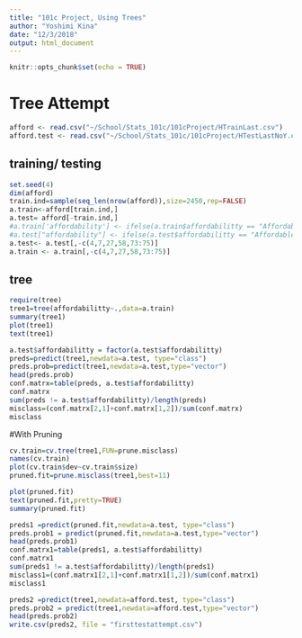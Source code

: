 ```yaml
---
title: "101c Project, Using Trees"
author: "Yoshimi Kina"
date: "12/3/2018"
output: html_document
---
```


```r
knitr::opts_chunk$set(echo = TRUE)
```

# Tree Attempt 
```r
afford <- read.csv("~/School/Stats_101c/101cProject/HTrainLast.csv")
afford.test <- read.csv("~/School/Stats_101c/101cProject/HTestLastNoY.csv")
```


## training/ testing 
```r
set.seed(4)
dim(afford)
train.ind=sample(seq_len(nrow(afford)),size=2450,rep=FALSE)
a.train<-afford[train.ind,]
a.test= afford[-train.ind,]
#a.train['affordability'] <- ifelse(a.train$affordabilitty == "Affordable", 0,1)
#a.test["affordability"] <- ifelse(a.test$affordabilitty == "Affordable", 0,1)
a.test<- a.test[,-c(4,7,27,58,73:75)]
a.train <- a.train[,-c(4,7,27,58,73:75)]
```

## tree
```r
require(tree)
tree1=tree(affordabilitty~.,data=a.train)
summary(tree1)  
plot(tree1)
text(tree1)
```

```r
a.test$affordabilitty = factor(a.test$affordabilitty)
preds=predict(tree1,newdata=a.test, type="class")
preds.prob=predict(tree1,newdata=a.test,type="vector")
head(preds.prob)
conf.matrx=table(preds, a.test$affordabilitty)
conf.matrx
sum(preds != a.test$affordabilitty)/length(preds)
misclass=(conf.matrx[2,1]+conf.matrx[1,2])/sum(conf.matrx)
misclass
```

#With Pruning
```r
cv.train=cv.tree(tree1,FUN=prune.misclass)
names(cv.train)
plot(cv.train$dev~cv.train$size)
pruned.fit=prune.misclass(tree1,best=11)

plot(pruned.fit)
text(pruned.fit,pretty=TRUE)
summary(pruned.fit)
```

```r
preds1 =predict(pruned.fit,newdata=a.test, type="class")
preds.prob1 = predict(pruned.fit,newdata=a.test,type="vector")
head(preds.prob1)
conf.matrx1=table(preds1, a.test$affordabilitty)
conf.matrx1
sum(preds1 != a.test$affordabilitty)/length(preds1)
misclass1=(conf.matrx1[2,1]+conf.matrx1[1,2])/sum(conf.matrx1)
misclass1
```

```r
preds2 =predict(tree1,newdata=afford.test, type="class")
preds.prob2 = predict(tree1,newdata=afford.test,type="vector")
head(preds.prob2)
write.csv(preds2, file = "firsttestattempt.csv")
```

